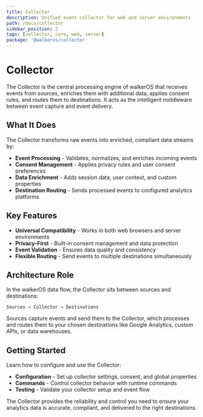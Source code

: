 ```yaml
---
title: Collector
description: Unified event collector for web and server environments
path: /docs/collector
sidebar_position: 2
tags: [collector, core, web, server]
package: '@walkeros/collector'
---
```



# Collector

The Collector is the central processing engine of walkerOS that receives events
from sources, enriches them with additional data, applies consent rules, and
routes them to destinations. It acts as the intelligent middleware between event
capture and event delivery.

## What It Does

The Collector transforms raw events into enriched, compliant data streams by:

- **Event Processing** - Validates, normalizes, and enriches incoming events
- **Consent Management** - Applies privacy rules and user consent preferences
- **Data Enrichment** - Adds session data, user context, and custom properties
- **Destination Routing** - Sends processed events to configured analytics
  platforms

## Key Features

- **Universal Compatibility** - Works in both web browsers and server
  environments
- **Privacy-First** - Built-in consent management and data protection
- **Event Validation** - Ensures data quality and consistency
- **Flexible Routing** - Send events to multiple destinations simultaneously

## Architecture Role

In the walkerOS data flow, the Collector sits between sources and destinations:

```
Sources → Collector → Destinations
```

Sources capture events and send them to the Collector, which processes and
routes them to your chosen destinations like Google Analytics, custom APIs, or
data warehouses.

## Getting Started

Learn how to configure and use the Collector:

- **<Link to="/docs/collector/configuration">Configuration</Link>** - Set up
  collector settings, consent, and global properties
- **<Link to="/docs/collector/commands">Commands</Link>** - Control collector
  behavior with runtime commands
- **<Link to="/docs/collector/testing">Testing</Link>** - Validate your
  collector setup and event flow

The Collector provides the reliability and control you need to ensure your
analytics data is accurate, compliant, and delivered to the right destinations.
